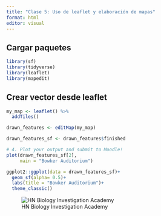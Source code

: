 ---
title: "Clase 5: Uso de leaflet y elaboración de mapas"
format: html
editor: visual
---


::: panel-tabset

## Cargar paquetes

```{r}
library(sf)
library(tidyverse)
library(leaflet)
library(mapedit)
```

## Crear vector desde leaflet

```{r}

my_map <- leaflet() %>% 
  addTiles()

```


```{r}
drawn_features <- editMap(my_map)
```
```{r}
drawn_features_sf <- drawn_features$finished

# 4. Plot your output and submit to Moodle!
plot(drawn_features_sf[2],
     main = "Bowker Auditorium")

ggplot2::ggplot(data = drawn_features_sf)+
  geom_sf(alpha= 0.5)+
  labs(title = "Bowker Auditorium")+
  theme_classic()

```


:::

![HN Biology Investigation Academy](HN%20Cursos%20publicidad/HN%20Biology%20Inv%20large.jpg)
